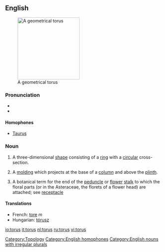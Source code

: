 ==English==
{{wikipedia}}
[[Image:Torus.png|thumb|200px|right|A geometrical torus]]
===Pronunciation===
*{{IPA|/ˈtɔːrəs/}}
*{{rhymes|ɔːrəs}}

====Homophones====
*[[Taurus]]

===Noun===
{{en-noun|tor|i}}

# {{geometry}} A three-dimensional [[shape]] consisting of a [[ring]] with a [[circular]] cross-section.
# {{architecture}} A [[molding]] which projects at the base of a [[column]] and above the [[plinth]].
# {{botany}} A botanical term for the end of the [[peduncle]] or [[flower]] [[stalk]] to which the floral parts (or in the Asteraceae, the florets of a flower head) are attached; see [[receptacle]]

====Translations====
{{trans-top|three dimensional shape}}
*French: [[tore]] ''m''
*Hungarian: [[tórusz]]
{{trans-bottom}}

[[Category:Topology]]
[[Category:English homophones]]
[[Category:English nouns with irregular plurals]]

[[io:torus]]
[[it:torus]]
[[nl:torus]]
[[ru:torus]]
[[vi:torus]]